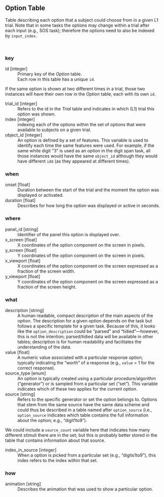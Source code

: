 
## Option Table

 Table describing each option that a subject could choose from in a given L1 trial. Note that in some tasks the options may change within a trial after each input (e.g., SOS task); therefore the options need to also be indexed by `input_index`. 

<br>

### key

id	[integer]
: Primary key of the *<i class="fa fa-table"></i> Option* table.
: Each row in this table has a unique `id`.

:::{.callout-note}

 If the same option is shown at two different times in a trial, those two instances will have their own row in the *<i class="fa fa-table"></i> Option* table, each with its own `id`. 

:::



trial_id	[integer]
: Refers to the id in the *<i class="fa fa-table"></i> Trial* table and indicates in which (L1) trial this option was shown.



index	[integer]
: indexing each of the options within the set of options that were available to subjects on a given trial.



object_id	[integer]
: An option is defined by a set of features. This variable is used to identify each time the same features were used. For example, if the same white digit "3" is used as an option in the digit span task, all those instances would have the same `object_id` although they would have different `id`s (as they appeared at different times).





### when

onset	[float]
: Duration between the start of the trial and the moment the option was displayed or activated.



duration	[float]
: Describes for how long the option was displayed or active in seconds.





### where

panel_id	[string]
: Identifier of the panel this option is displayed over.



x_screen	[float]
: X coordinates of the option component on the screen in pixels. 



y_screen	[float]
: Y coordinates of the option component on the screen in pixels. 



x_viewport	[float]
: X coordinates of the option component on the screen expressed as a fraction of the screen width.



y_viewport	[float]
: Y coordinates of the option component on the screen expressed as a fraction of the screen height. 





### what

description	[string]
: A human readable, compact description of the main aspects of the option. The description for a given option depends on the task but follows a specific template for a given task. Because of this, it looks like the `option_description` could be "parsed" and "tidied"---however, this is not the intention; parsed/tidied data will be available in other tables; description is for human readability and facilitates the understanding of the data.




value	[float]
: A numeric value associated with a particular response option; typically indicating the "worth" of a response (e.g., `value` = 1 for the correct response).



source_type	[enum]
: An option is typically created using a particular procedure/algorithm ("generator") or is sampled from a particular set ("set"). This variable indicates which of these two applies for the current option.



source	[string]
: Refers to the specific generator or set the option belongs to. Options that stem from the same source have the same data scheme and could thus be described in a table named after `option_source` (i.e., `option_source` indicates which table contains the full information about the option; e.g., "digit1to9").

:::{.callout-note}

 We could include a `source_count` variable here that indicates how many different stimuli there are in the set; but this is probably better stored in the table that contains information about that source. 

:::



index_in_source	[integer]
: When a option is picked from a particular set (e.g., "digits1to9"), this index refers to the index within that set.





### how

animation	[string]
: Describes the animation that was used to show a particular option.



